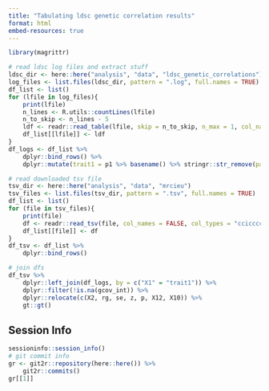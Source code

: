 ```yaml
---
title: "Tabulating ldsc genetic correlation results" 
format: html
embed-resources: true
---
```


```r
library(magrittr)
```

```r
# read ldsc log files and extract stuff
ldsc_dir <- here::here("analysis", "data", "ldsc_genetic_correlations")
log_files <- list.files(ldsc_dir, pattern = ".log", full.names = TRUE)
df_list <- list()
for (lfile in log_files){
    print(lfile)
    n_lines <- R.utils::countLines(lfile)
    n_to_skip <- n_lines - 5
    ldf <- readr::read_table(lfile, skip = n_to_skip, n_max = 1, col_names = TRUE, col_types = "ccdddddddddd")
    df_list[[lfile]] <- ldf
}
df_logs <- df_list %>%
    dplyr::bind_rows() %>%
    dplyr::mutate(trait1 = p1 %>% basename() %>% stringr::str_remove(pattern = ".sumstats.gz"))

```

```r
# read downloaded tsv file
tsv_dir <- here::here("analysis", "data", "mrcieu")
tsv_files <- list.files(tsv_dir, pattern = ".tsv", full.names = TRUE)
df_list <- list()
for (file in tsv_files){
    print(file)
    df <- readr::read_tsv(file, col_names = FALSE, col_types = "cciccccciccicicccciiid")
    df_list[[file]] <- df
}
df_tsv <- df_list %>%
    dplyr::bind_rows() 
```


```r
# join dfs
df_tsv %>%
    dplyr::left_join(df_logs, by = c("X1" = "trait1")) %>%
    dplyr::filter(!is.na(gcov_int)) %>%
    dplyr::relocate(c(X2, rg, se, z, p, X12, X10)) %>%
    gt::gt()
```


## Session Info

```r
sessioninfo::session_info()
# git commit info
gr <- git2r::repository(here::here()) %>%
    git2r::commits()
gr[[1]] 
```
